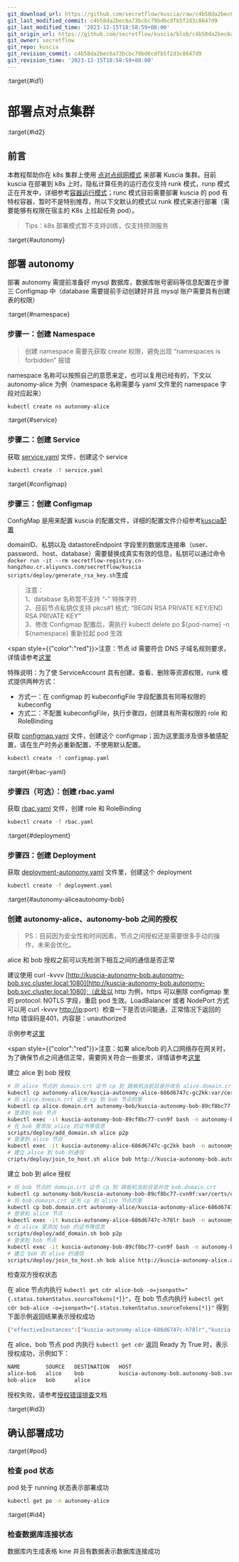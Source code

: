```yaml
---
git_download_url: https://github.com/secretflow/kuscia/raw/c4b58da2bec6a73bcbc79bd6cdfb5f2d3c8647d9/docs/deployment/K8s_deployment_kuscia/K8s_p2p_cn.md
git_last_modified_commit: c4b58da2bec6a73bcbc79bd6cdfb5f2d3c8647d9
git_last_modified_time: '2023-12-15T18:58:59+08:00'
git_origin_url: https://github.com/secretflow/kuscia/blob/c4b58da2bec6a73bcbc79bd6cdfb5f2d3c8647d9/docs/deployment/K8s_deployment_kuscia/K8s_p2p_cn.md
git_owner: secretflow
git_repo: kuscia
git_revision_commit: c4b58da2bec6a73bcbc79bd6cdfb5f2d3c8647d9
git_revision_time: '2023-12-15T18:58:59+08:00'
---
```


:target{#id1}

# 部署点对点集群

:target{#id2}

## 前言

本教程帮助你在 k8s 集群上使用 [点对点组网模式](../../reference/architecture_cn.mdx#peer-to-peer) 来部署 Kuscia 集群。目前 kuscia 在部署到 k8s 上时，隐私计算任务的运行态仅支持 runk 模式，runp 模式正在开发中，详细参考[容器运行模式](../../reference/architecture_cn.mdx#agent)；runc 模式目前需要部署 kuscia 的 pod 有特权容器，暂时不是特别推荐，所以下文默认的模式以 runk 模式来进行部署（需要能够有权限在宿主的 K8s 上拉起任务 pod）。

> Tips：k8s 部署模式暂不支持训练，仅支持预测服务

:target{#autonomy}

## 部署 autonomy

部署 autonomy 需提前准备好 mysql 数据库，数据库帐号密码等信息配置在步骤三 Configmap 中（database 需要提前手动创建好并且 mysql 账户需要具有创建表的权限）

:target{#namespace}

### 步骤一：创建 Namespace

> 创建 namespace 需要先获取 create 权限，避免出现 “namespaces is forbidden” 报错

namespace 名称可以按照自己的意愿来定，也可以复用已经有的，下文以 autonomy-alice 为例（namespace 名称需要与 yaml 文件里的 namespace 字段对应起来）

```bash
kubectl create ns autonomy-alice
```

:target{#service}

### 步骤二：创建 Service

获取 [service.yaml](https://github.com/secretflow/kuscia/blob/main/hack/k8s/autonomy/service.yaml) 文件，创建这个 service

```bash
kubectl create -f service.yaml
```

:target{#configmap}

### 步骤三：创建 Configmap

ConfigMap 是用来配置 kuscia 的配置文件，详细的配置文件介绍参考[kuscia配置](../kuscia_config_cn.mdx)

domainID、私钥以及 datastoreEndpoint 字段里的数据库连接串（user、password、host、database）需要替换成真实有效的信息，私钥可以通过命令 `docker run -it --rm secretflow-registry.cn-hangzhou.cr.aliyuncs.com/secretflow/kuscia scripts/deploy/generate_rsa_key.sh`生成

> 注意：<br />
> 1、database 名称暂不支持 “-” 特殊字符<br />
> 2、目前节点私钥仅支持 pkcs#1 格式: “BEGIN RSA PRIVATE KEY/END RSA PRIVATE KEY”<br />
> 3、修改 Configmap 配置后，需执行 kubectl delete po $\{pod-name} -n $\{namespace} 重新拉起 pod 生效

<span style={{"color":"red"}}>注意：节点 id 需要符合 DNS 子域名规则要求，详情请参考[这里](https://kubernetes.io/zh-cn/docs/concepts/overview/working-with-objects/names/#dns-subdomain-names)</span>

特殊说明：为了使 ServiceAccount 具有创建、查看、删除等资源权限，runk 模式提供两种方式：

- 方式一：在 configmap 的 kubeconfigFile 字段配置具有同等权限的 kubeconfig
- 方式二：不配置 kubeconfigFile，执行步骤四，创建具有所需权限的 role 和 RoleBinding

获取 [configmap.yaml](https://github.com/secretflow/kuscia/blob/main/hack/k8s/autonomy/configmap.yaml) 文件，创建这个 configmap；因为这里面涉及很多敏感配置，请在生产时务必重新配置，不使用默认配置。

```bash
kubectl create -f configmap.yaml
```

:target{#rbac-yaml}

### 步骤四（可选）：创建 rbac.yaml

获取 [rbac.yaml](https://github.com/secretflow/kuscia/blob/main/hack/k8s/autonomy/rbac.yaml) 文件，创建 role 和 RoleBinding

```bash
kubectl create -f rbac.yaml
```

:target{#deployment}

### 步骤四：创建 Deployment

获取 [deployment-autonomy.yaml](https://github.com/secretflow/kuscia/blob/main/hack/k8s/autonomy/deployment.yaml) 文件里，创建这个 deployment

```bash
kubectl create -f deployment.yaml
```

:target{#autonomy-aliceautonomy-bob}

### 创建 autonomy-alice、autonomy-bob 之间的授权

> PS：目前因为安全性和时间因素，节点之间授权还是需要很多手动的操作，未来会优化。

alice 和 bob 授权之前可以先检测下相互之间的通信是否正常

建议使用 curl -kvvv [http://kuscia-autonomy-bob.autonomy-bob.svc.cluster.local:1080](http://kuscia-autonomy-bob.autonomy-bob.svc.cluster.local:1080);（此处以 http 为例，https 可以删除 configmap 里的 protocol: NOTLS 字段，重启 pod 生效。LoadBalancer 或者 NodePort 方式可以用 curl -kvvv [http://ip](http://ip)\:port）检查一下是否访问能通，正常情况下返回的 http 错误码是401，内容是：unauthorized

示例参考[这里](K8s_master_lite_cn.mdx#id6)

<span style={{"color":"red"}}>注意：如果 alice/bob 的入口网络存在网关时，为了确保节点之间通信正常，需要网关符合一些要求，详情请参考[<span>这里</span>](../networkrequirements.mdx)</span>

建立 alice 到 bob 授权

```bash
# 将 alice 节点的 domain.crt 证书 cp 到 跳板机当前目录并改名 alice.domain.crt
kubectl cp autonomy-alice/kuscia-autonomy-alice-686d6747c-gc2kk:var/certs/domain.crt alice.domain.crt
# 将 alice.domain.crt 证书 cp 到 bob 节点的里
kubectl cp alice.domain.crt autonomy-bob/kuscia-autonomy-bob-89cf8bc77-cvn9f:var/certs/
# 登录到 bob 节点
kubectl exec -it kuscia-autonomy-bob-89cf8bc77-cvn9f bash -n autonomy-bob
# 在 bob 里添加 alice 的证书等信息
scripts/deploy/add_domain.sh alice p2p
# 登录到 alice 节点
kubectl exec -it kuscia-autonomy-alice-686d6747c-gc2kk bash -n autonomy-alice
# 建立 alice 到 bob 的通信
cripts/deploy/join_to_host.sh alice bob http://kuscia-autonomy-bob.autonomy-bob.svc.cluster.local:1080
```

建立 bob 到 alice 授权

```bash
# 将 bob 节点的 domain.crt 证书 cp 到 跳板机当前目录并改 bob.domain.crt
kubectl cp autonomy-bob/kuscia-autonomy-bob-89cf8bc77-cvn9f:var/certs/domain.crt bob.domain.crt
# 将 bob.domain.crt 证书 cp 到 alice 节点的里
kubectl cp bob.domain.crt autonomy-alice/kuscia-autonomy-alice-686d6747c-h78lr:var/certs/
# 登录到 alice 节点
kubectl exec -it kuscia-autonomy-alice-686d6747c-h78lr bash -n autonomy-alice
# 在 alice 里添加 bob 的证书等信息
scripts/deploy/add_domain.sh bob p2p
# 登录到 bob 节点
kubectl exec -it kuscia-autonomy-bob-89cf8bc77-cvn9f bash -n autonomy-bob
# 建立 bob 到 alice 的通信
scripts/deploy/join_to_host.sh bob alice http://kuscia-autonomy-alice.autonomy-alice.svc.cluster.local:1080
```

检查双方授权状态

在 alice 节点内执行 `kubectl get cdr alice-bob -o=jsonpath="{.status.tokenStatus.sourceTokens[*]}"`，在 bob 节点内执行 `kubectl get cdr bob-alice -o=jsonpath="{.status.tokenStatus.sourceTokens[*]}"` 得到下面示例返回结果表示授权成功

```bash
{"effectiveInstances":["kuscia-autonomy-alice-686d6747c-h78lr","kuscia-autonomy-alice-686d6747c-qlh2m"],"expirationTime":"2123-11-24T02:42:12Z","isReady":true,"revision":1,"revisionTime":"2023-11-24T02:42:12Z","token":"dVYZ4Ld/i7msNwuLoT+F8kFaCXbgXk6FziaU5PMASl8ReFfOVpsUt0qijlQaKTLm+OKzABfMQEI4jGeJ/Qsmhr6XOjc+7rkSCa5bmCxw5YVq+UtIFwNnjyRDaBV6A+ViiEMZwuaLIiFMtsPLki2SXzcA7LiLZY3oZvHfgf0m8LenMfU9tmZEptRoTBeL3kKagMBhxLxXL4rZzmI1bBwi49zxwOmg3c/MbDP8JiI6zIM7/NdIAEJhqsbzC5/Yw1qajr7D+NLXhsdrtTDSHN8gSB8D908FxYvcxeUTHqDQJT1mWcXs2N4r/Z/3OydkwJiQQokpjfZsR0T4xmbVTJd5qw=="}
```

在 alice、bob 节点 pod 内执行 `kubectl get cdr` 返回 Ready 为 True 时，表示授权成功，示例如下：

```bash
NAME        SOURCE   DESTINATION   HOST                                                 AUTHENTICATION   READY
alice-bob   alice    bob           kuscia-autonomy-bob.autonomy-bob.svc.cluster.local   Token            True
bob-alice   bob      alice                                                              Token            True
```

授权失败，请参考[授权错误排查](../../reference/troubleshoot/networkauthorizationcheck.mdx)文档

:target{#id3}

## 确认部署成功

:target{#pod}

### 检查 pod 状态

pod 处于 running 状态表示部署成功

```bash
kubectl get po -n autonomy-alice
```

:target{#id4}

### 检查数据库连接状态

数据库内生成表格 kine 并且有数据表示数据库连接成功
